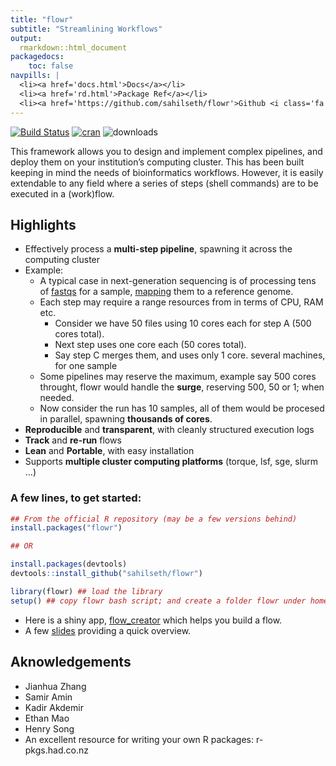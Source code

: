 ```yaml
---
title: "flowr"
subtitle: "Streamlining Workflows"
output: 
  rmarkdown::html_document
packagedocs:
    toc: false
navpills: |
  <li><a href='docs.html'>Docs</a></li>
  <li><a href='rd.html'>Package Ref</a></li>
  <li><a href='https://github.com/sahilseth/flowr'>Github <i class='fa fa-github'></i></a></li>
---
```



[![Build Status](https://travis-ci.org/sahilseth/flowr.png?branch=master)](https://travis-ci.org/sahilseth/flowr)
[![cran](http://www.r-pkg.org/badges/version/flowr)](http://cran.rstudio.com/web/packages/flowr/index.html)
![downloads](http://cranlogs.r-pkg.org/badges/grand-total/flowr)


This framework allows you to design and implement complex pipelines, and
deploy them on your institution's computing cluster. This has been built
keeping in mind the needs of bioinformatics workflows. However, it is
easily extendable to any field where a series of steps (shell commands)
are to be executed in a (work)flow.

Highlights
----------

- Effectively process a **multi-step pipeline**, spawning it
across the computing cluster
- Example: 
	- A typical case in next-generation sequencing is of processing tens of
   [fastqs](http://en.wikipedia.org/wiki/FASTQ_format) for a sample,
   [mapping](http://en.wikipedia.org/wiki/Sequence_alignment) them to a reference genome.
	- Each step may require a range resources from in terms of CPU, RAM etc.
		- Consider we have 50 files using 10 cores each for step A (500 cores total).
		- Next step uses one core each (50 cores total).
		- Say step C merges them, and uses only 1 core.
     several machines, for one sample
	- Some pipelines may reserve the maximum, example say 500 cores throught, 
	flowr would handle the **surge**, reserving 500, 50 or 1; when needed.
	- Now consider the run has 10 samples, all of them would be procesed in
	 parallel, spawning **thousands of cores**.
-   **Reproducible** and **transparent**, with cleanly structured execution logs
-   **Track** and **re-run** flows
-   **Lean** and **Portable**, with easy installation
-   Supports **multiple cluster computing platforms** (torque, lsf, sge, slurm ...)

### A few lines, to get started:

``` r
## From the official R repository (may be a few versions behind)
install.packages("flowr")

## OR

install.packages(devtools)
devtools::install_github("sahilseth/flowr")

library(flowr) ## load the library
setup() ## copy flowr bash script; and create a folder flowr under home.
```

-   Here is a shiny app,
    [flow\_creator](https://sseth.shinyapps.io/flow_creator) which helps
    you build a flow.
-   A few [slides](http://sahilseth.github.io/slides/flowrintro)
    providing a quick overview.



Aknowledgements
---------------

-   Jianhua Zhang
-   Samir Amin
-   Kadir Akdemir
-   Ethan Mao
-   Henry Song
-   An excellent resource for writing your own R packages:
    r-pkgs.had.co.nz

<!--why this license http://kbroman.org/pkg_primer/pages/licenses.html -->

